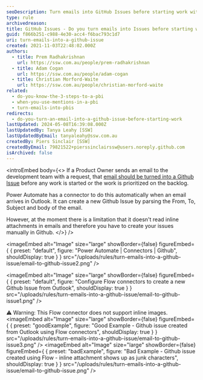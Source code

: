 ```yaml
---
seoDescription: Turn emails into GitHub Issues before starting work with Power Automate.
type: rule
archivedreason:
title: GitHub Issues - Do you turn emails into Issues before starting work?
guid: f866b251-c988-4e30-acc4-f6bac793c1d7
uri: turn-emails-into-a-github-issue
created: 2021-11-03T22:48:02.000Z
authors:
  - title: Prem Radhakrishnan
    url: https://ssw.com.au/people/prem-radhakrishnan
  - title: Adam Cogan
    url: https://ssw.com.au/people/adam-cogan
  - title: Christian Morford-Waite
    url: https://ssw.com.au/people/christian-morford-waite
related:
  - do-you-know-the-3-steps-to-a-pbi
  - when-you-use-mentions-in-a-pbi
  - turn-emails-into-pbis
redirects:
  - do-you-turn-an-email-into-a-github-issue-before-starting-work
lastUpdated: 2024-05-08T16:39:08.000Z
lastUpdatedBy: Tanya Leahy [SSW]
lastUpdatedByEmail: tanyaleahy@ssw.com.au
createdBy: Piers Sinclair [SSW]
createdByEmail: 79821522+pierssinclairssw@users.noreply.github.com
isArchived: false
---
```


<introEmbed
  body={<>
If a Product Owner sends an email to the development team with a request, that [email should be turned into a Github Issue](/turn-emails-into-pbis) before any work is started or the work is prioritized on the backlog.

Power Automate has a connector to do this automatically when an email arrives in Outlook. It can create a new Github Issue by parsing the From, To, Subject and body of the email.

However, at the moment there is a limitation that it doesn't read inline attachments in emails and therefore you have to create your issues manually in Github.
  </>}
/>

<imageEmbed
  alt="Image"
  size="large"
  showBorder={false}
  figureEmbed={ {
    preset: "default",
    figure: "Power Automate | Connectors | Github",
    shouldDisplay: true
  } }
  src="/uploads/rules/turn-emails-into-a-github-issue/email-to-github-issue2.png"
/>


<imageEmbed
  alt="Image"
  size="large"
  showBorder={false}
  figureEmbed={ {
    preset: "default",
    figure: "Configure Flow connectors to create a new Github Issue from Outlook",
    shouldDisplay: true
  } }
  src="/uploads/rules/turn-emails-into-a-github-issue/email-to-github-issue1.png"
/>

⚠️ Warning: This Flow connector does not support inline images.
<imageEmbed
  alt="Image"
  size="large"
  showBorder={false}
  figureEmbed={ {
    preset: "goodExample",
    figure: "Good Example - Github issue created from Outlook using Flow connectors",
    shouldDisplay: true
  } }
  src="/uploads/rules/turn-emails-into-a-github-issue/email-to-github-issue3.png"
/>
<imageEmbed
  alt="Image"
  size="large"
  showBorder={false}
  figureEmbed={ {
    preset: "badExample",
    figure: "Bad Example - Github issue created using Flow - inline attachment shows up as junk characters",
    shouldDisplay: true
  } }
  src="/uploads/rules/turn-emails-into-a-github-issue/email-to-github-issue.png"
/>
